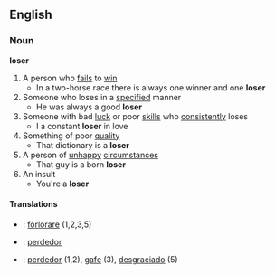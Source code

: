 ==English==
===Noun===
'''loser'''
#A person who [[fail]]s to [[win]]
#* In a two-horse race there is always one winner and one '''loser'''
#Someone who loses in a [[specified]] manner
#* He was always a good '''loser'''
#Someone with bad [[luck]] or poor [[skill]]s who [[consistently]] loses
#* I a constant '''loser''' in love
#Something of poor [[quality]]
#* That dictionary is a '''loser'''
#A person of [[unhappy]] [[circumstances]]
#* That guy is a born '''loser'''
#An insult
#* You're a '''loser'''
====Translations====
*{{sv}}: [[förlorare]] (1,2,3,5)
*{{pt}}: [[perdedor]]
*{{es}}: [[perdedor]] (1,2), [[gafe]] (3), [[desgraciado]] (5)